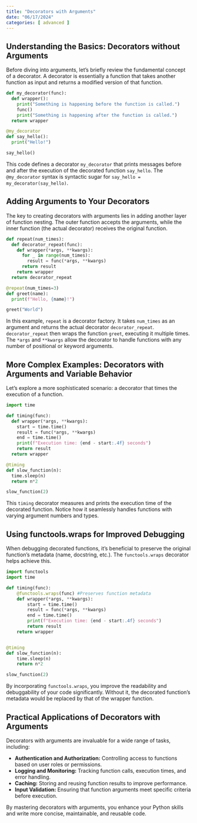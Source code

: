```yaml
---
title: "Decorators with Arguments"
date: "06/17/2024"
categories: [ advanced ]
---
```


## Understanding the Basics: Decorators without Arguments

Before diving into arguments, let's briefly review the fundamental concept of a decorator. A decorator is essentially a function that takes another function as input and returns a modified version of that function.

```python
def my_decorator(func):
  def wrapper():
    print("Something is happening before the function is called.")
    func()
    print("Something is happening after the function is called.")
  return wrapper

@my_decorator
def say_hello():
  print("Hello!")

say_hello()
```

This code defines a decorator `my_decorator` that prints messages before and after the execution of the decorated function `say_hello`.  The `@my_decorator` syntax is syntactic sugar for `say_hello = my_decorator(say_hello)`.


## Adding Arguments to Your Decorators

The key to creating decorators with arguments lies in adding another layer of function nesting.  The outer function accepts the arguments, while the inner function (the actual decorator) receives the original function.


```python
def repeat(num_times):
  def decorator_repeat(func):
    def wrapper(*args, **kwargs):
      for _ in range(num_times):
        result = func(*args, **kwargs)
      return result
    return wrapper
  return decorator_repeat

@repeat(num_times=3)
def greet(name):
  print(f"Hello, {name}!")

greet("World")
```

In this example, `repeat` is a decorator factory. It takes `num_times` as an argument and returns the actual decorator `decorator_repeat`.  `decorator_repeat` then wraps the function `greet`, executing it multiple times. The `*args` and `**kwargs` allow the decorator to handle functions with any number of positional or keyword arguments.


##  More Complex Examples:  Decorators with Arguments and Variable Behavior

Let's explore a more sophisticated scenario: a decorator that times the execution of a function.


```python
import time

def timing(func):
  def wrapper(*args, **kwargs):
    start = time.time()
    result = func(*args, **kwargs)
    end = time.time()
    print(f"Execution time: {end - start:.4f} seconds")
    return result
  return wrapper

@timing
def slow_function(n):
  time.sleep(n)
  return n*2

slow_function(2)
```

This `timing` decorator measures and prints the execution time of the decorated function.  Notice how it seamlessly handles functions with varying argument numbers and types.


##  Using functools.wraps for Improved Debugging

When debugging decorated functions, it's beneficial to preserve the original function's metadata (name, docstring, etc.). The `functools.wraps` decorator helps achieve this.


```python
import functools
import time

def timing(func):
    @functools.wraps(func) #Preserves function metadata
    def wrapper(*args, **kwargs):
        start = time.time()
        result = func(*args, **kwargs)
        end = time.time()
        print(f"Execution time: {end - start:.4f} seconds")
        return result
    return wrapper


@timing
def slow_function(n):
    time.sleep(n)
    return n*2

slow_function(2)

```

By incorporating `functools.wraps`, you improve the readability and debuggability of your code significantly.  Without it, the decorated function's metadata would be replaced by that of the wrapper function.


##  Practical Applications of Decorators with Arguments

Decorators with arguments are invaluable for a wide range of tasks, including:

* **Authentication and Authorization:**  Controlling access to functions based on user roles or permissions.
* **Logging and Monitoring:**  Tracking function calls, execution times, and error handling.
* **Caching:**  Storing and reusing function results to improve performance.
* **Input Validation:**  Ensuring that function arguments meet specific criteria before execution.


By mastering decorators with arguments, you enhance your Python skills and write more concise, maintainable, and reusable code.

